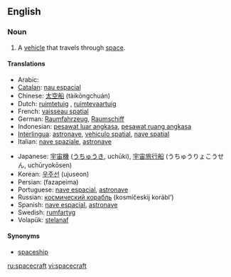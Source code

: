 ==English==

===Noun===
{{en-noun|pl=spacecraft|pl2=spacecrafts}}

# A [[vehicle]] that travels through [[space]].

====Translations====
{{trans-top|vehicle that travels through space}}
*Arabic: {{ARchar|[[السفينة الفضائية]]}} {{unicode|(as-safína l-faɖa’íyya)}}
*[[Catalan]]: [[nau espacial]]
*Chinese: [[太空船]] (tàikōngchuán)
*Dutch: [[ruimtetuig]] {{n}}, [[ruimtevaartuig]]
*French: [[vaisseau spatial]] {{m}}
*German: [[Raumfahrzeug]], [[Raumschiff]]
*Indonesian: [[pesawat luar angkasa]], [[pesawat ruang angkasa]]
*[[Interlingua]]: [[astronave]], [[vehiculo spatial]], [[nave spatial]]
*Italian: [[nave spaziale]], [[astronave]]
{{trans-mid}}
*Japanese: [[宇宙機]] ([[うちゅうき]], uchūki), [[宇宙旅行船]] (うちゅうりょこうせん, uchūryokōsen)
*Korean: [[우주선]] (ujuseon)
*Persian: {{FAchar|[[فضاپیما]]}} (fazapeima)
*Portuguese: [[nave espacial]], [[astronave]]
*Russian: [[космический корабль]] (kosmíčeskij korábl’) {{m}}
*Spanish: [[nave espacial]], [[astronave]]
*Swedish: [[rumfartyg]]
*Volapük: [[stelanaf]]
{{trans-bottom}}

====Synonyms====
*[[spaceship]]

[[ru:spacecraft]]
[[vi:spacecraft]]